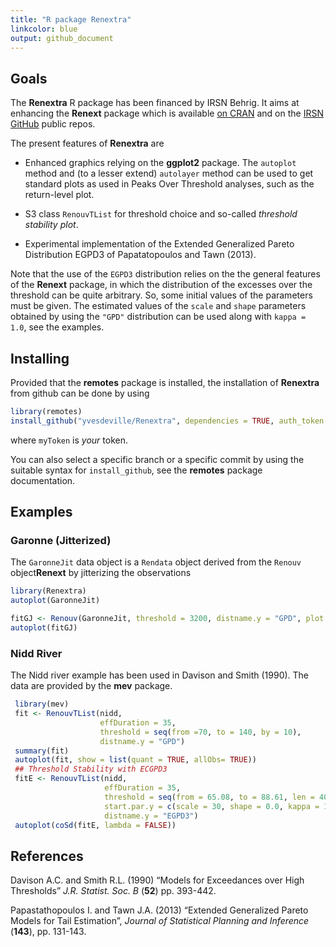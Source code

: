 ```yaml
---
title: "R package Renextra"
linkcolor: blue
output: github_document
---
```



## Goals

The **Renextra** R package has been financed by IRSN Behrig. It aims
at enhancing the **Renext** package which is available [on
CRAN](https://cran.r-project.org/web/packages/Renext/index.html) and
on the [IRSN GitHub](https://github.com/IRSN/Renext) public repos.

The present features of **Renextra** are

- Enhanced graphics relying on the **ggplot2** package. The `autoplot`
  method and (to a lesser extend) `autolayer` method can be used to
  get standard plots as used in Peaks Over Threshold analyses, such as
  the return-level plot.

- S3 class `RenouvTList` for threshold choice and so-called *threshold
  stability plot*.
  
- Experimental implementation of the Extended Generalized Pareto
 Distribution EGPD3 of Papatatopoulos and Tawn (2013).
 
 Note that the use of the `EGPD3` distribution relies on the the
 general features of the **Renext** package, in which the distribution
 of the excesses over the threshold can be quite arbitrary. So, some
 initial values of the parameters must be given. The estimated values
 of the `scale` and `shape` parameters obtained by using the `"GPD"`
 distribution can be used along with `kappa = 1.0`, see the examples.
 
 

## Installing

Provided that the **remotes** package is installed, the installation of
**Renextra** from github can be done by using


```r
library(remotes)
install_github("yvesdeville/Renextra", dependencies = TRUE, auth_token = myToken)
```
where `myToken` is *your* token. 

You can also select a specific branch or a specific commit by using
the suitable syntax for `install_github`, see the **remotes** package
documentation.

## Examples

### Garonne (Jitterized)

The `GaronneJit` data object is a `Rendata` object derived from the
`Renouv` object**Renext** by jitterizing the observations 

```r
library(Renextra)
autoplot(GaronneJit)
```

```r
fitGJ <- Renouv(GaronneJit, threshold = 3200, distname.y = "GPD", plot = FALSE)
autoplot(fitGJ)
```

### Nidd River 

The Nidd river example has been used in Davison and Smith (1990). The data 
are provided by the **mev** package.

```r
 library(mev)
 fit <- RenouvTList(nidd,
                    effDuration = 35,
                    threshold = seq(from =70, to = 140, by = 10),
                    distname.y = "GPD")
 summary(fit)
 autoplot(fit, show = list(quant = TRUE, allObs= TRUE))
 ## Threshold Stability with ECGPD3
 fitE <- RenouvTList(nidd,
                     effDuration = 35,
                     threshold = seq(from = 65.08, to = 88.61, len = 40),
                     start.par.y = c(scale = 30, shape = 0.0, kappa = 1.0),
                     distname.y = "EGPD3")
 autoplot(coSd(fitE, lambda = FALSE))

```
 
## References 
 
Davison A.C. and Smith R.L. (1990) "Models for Exceedances over High Thresholds"
  *J.R. Statist. Soc. B* (**52**) pp. 393-442.
 
Papastathopoulos I. and Tawn J.A. (2013) "Extended Generalized Pareto
    Models for Tail Estimation", *Journal of Statistical
    Planning and Inference* (**143**), pp. 131-143.
